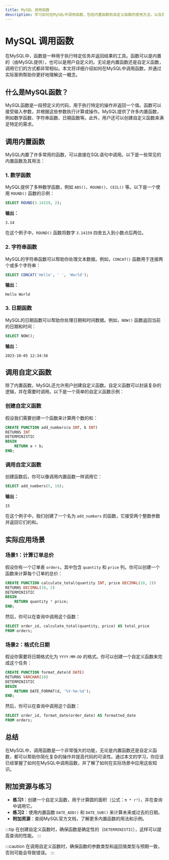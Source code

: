 ```yaml
---
title: MySQL 调用函数
description: 学习如何在MySQL中调用函数，包括内置函数和自定义函数的使用方法，以及实际应用场景。
---
```


# MySQL 调用函数

在MySQL中，函数是一种用于执行特定任务并返回结果的工具。函数可以是内置的（由MySQL提供），也可以是用户自定义的。无论是内置函数还是自定义函数，调用它们的方式都非常相似。本文将详细介绍如何在MySQL中调用函数，并通过实际案例帮助你更好地理解这一概念。

## 什么是MySQL函数？

MySQL函数是一段预定义的代码，用于执行特定的操作并返回一个值。函数可以接受输入参数，并根据这些参数执行计算或操作。MySQL提供了许多内置函数，例如数学函数、字符串函数、日期函数等。此外，用户还可以创建自定义函数来满足特定的需求。

## 调用内置函数

MySQL内置了许多常用的函数，可以直接在SQL语句中调用。以下是一些常见的内置函数及其用法：

### 1. 数学函数

MySQL提供了多种数学函数，例如 `ABS()`、`ROUND()`、`CEIL()` 等。以下是一个使用 `ROUND()` 函数的示例：

```sql
SELECT ROUND(3.14159, 2);
```

**输出：**
```
3.14
```

在这个例子中，`ROUND()` 函数将数字 `3.14159` 四舍五入到小数点后两位。

### 2. 字符串函数

MySQL的字符串函数可以帮助你处理文本数据。例如，`CONCAT()` 函数用于连接两个或多个字符串：

```sql
SELECT CONCAT('Hello', ' ', 'World');
```

**输出：**
```
Hello World
```

### 3. 日期函数

MySQL的日期函数可以帮助你处理日期和时间数据。例如，`NOW()` 函数返回当前的日期和时间：

```sql
SELECT NOW();
```

**输出：**
```
2023-10-05 12:34:56
```

## 调用自定义函数

除了内置函数，MySQL还允许用户创建自定义函数。自定义函数可以封装复杂的逻辑，并在需要时调用。以下是一个简单的自定义函数示例：

### 创建自定义函数

假设我们需要创建一个函数来计算两个数的和：

```sql
CREATE FUNCTION add_numbers(a INT, b INT)
RETURNS INT
DETERMINISTIC
BEGIN
    RETURN a + b;
END;
```

### 调用自定义函数

创建函数后，你可以像调用内置函数一样调用它：

```sql
SELECT add_numbers(5, 10);
```

**输出：**
```
15
```

在这个例子中，我们创建了一个名为 `add_numbers` 的函数，它接受两个整数参数并返回它们的和。

## 实际应用场景

### 场景1：计算订单总价

假设你有一个订单表 `orders`，其中包含 `quantity` 和 `price` 列。你可以创建一个函数来计算每个订单的总价：

```sql
CREATE FUNCTION calculate_total(quantity INT, price DECIMAL(10, 2))
RETURNS DECIMAL(10, 2)
DETERMINISTIC
BEGIN
    RETURN quantity * price;
END;
```

然后，你可以在查询中调用这个函数：

```sql
SELECT order_id, calculate_total(quantity, price) AS total_price
FROM orders;
```

### 场景2：格式化日期

假设你需要将日期格式化为 `YYYY-MM-DD` 的格式。你可以创建一个自定义函数来完成这个任务：

```sql
CREATE FUNCTION format_date(d DATE)
RETURNS VARCHAR(10)
DETERMINISTIC
BEGIN
    RETURN DATE_FORMAT(d, '%Y-%m-%d');
END;
```

然后，你可以在查询中调用这个函数：

```sql
SELECT order_id, format_date(order_date) AS formatted_date
FROM orders;
```

## 总结

在MySQL中，调用函数是一个非常强大的功能，无论是内置函数还是自定义函数，都可以帮助你简化复杂的操作并提高代码的可读性。通过本文的学习，你应该已经掌握了如何在MySQL中调用函数，并了解了如何在实际场景中应用这些知识。

## 附加资源与练习

- **练习1**：创建一个自定义函数，用于计算圆的面积（公式：`π * r²`），并在查询中调用它。
- **练习2**：使用内置函数 `DATE_ADD()` 和 `DATE_SUB()` 来计算未来或过去的日期。
- **附加资源**：查阅MySQL官方文档，了解更多内置函数的用法和示例。

:::tip
在创建自定义函数时，确保函数是确定性的（`DETERMINISTIC`），这样可以提高查询的性能。
:::

:::caution
在调用自定义函数时，确保函数的参数类型和返回值类型与预期一致，否则可能会导致错误。
:::